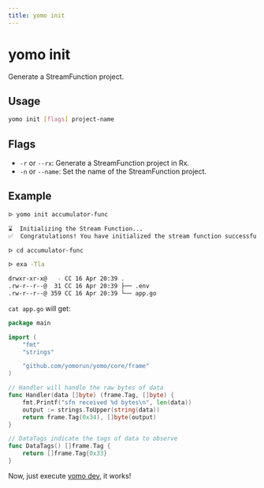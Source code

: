 ```yaml
---
title: yomo init
---
```


# yomo init

Generate a StreamFunction project.

## Usage

```bash
yomo init [flags] project-name
```

## Flags

- `-r` or `--rx`: Generate a StreamFunction project in Rx.
- `-n` or `--name`: Set the name of the StreamFunction project.

## Example

```bash {1}
ᐅ yomo init accumulator-func

⌛  Initializing the Stream Function...
✅  Congratulations! You have initialized the stream function successfully.

ᐅ cd accumulator-func

ᐅ exa -Tla 

drwxr-xr-x@   - CC 16 Apr 20:39 .
.rw-r--r--@  31 CC 16 Apr 20:39 ├── .env
.rw-r--r--@ 359 CC 16 Apr 20:39 └── app.go
```

`cat app.go` will get:

```go
package main

import (
	"fmt"
	"strings"

	"github.com/yomorun/yomo/core/frame"
)

// Handler will handle the raw bytes of data
func Handler(data []byte) (frame.Tag, []byte) {
	fmt.Printf("sfn received %d bytes\n", len(data))
	output := strings.ToUpper(string(data))
	return frame.Tag(0x34), []byte(output)
}

// DataTags indicate the tags of data to observe
func DataTags() []frame.Tag {
	return []frame.Tag{0x33}
}
```

Now, just execute [yomo dev](./dev), it works!